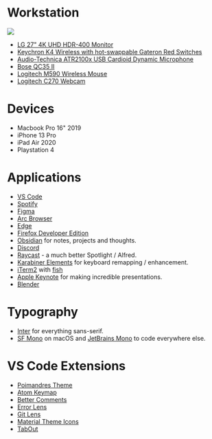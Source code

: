 # Workstation

<Image
  src="/images/workstation.webp"
  width={400}
  height={300}
  priority
  placeholder="blur"
/>

- [LG 27" 4K UHD HDR-400 Monitor](https://www.amazon.in/dp/B08J5X2LV4/ref=cm_sw_r_api_i_3EDXKVSTFEQYRY81B4AR_0?_encoding=UTF8&psc=1)
- [Keychron K4 Wireless with hot-swappable Gateron Red Switches](https://keychron.in/product/keychron-k4/)
- [Audio-Technica ATR2100x USB Cardioid Dynamic Microphone](https://www.amazon.in/gp/product/B07ZPBFVKK/ref=ppx_yo_dt_b_search_asin_title?ie=UTF8&psc=1)
- [Bose QC35 II](https://www.boseapac.com/en_in/products/headphones/over_ear_headphones/quietcomfort-35-wireless-ii.html)
- [Logitech M590 Wireless Mouse](https://www.amazon.in/gp/product/B071VC9998/ref=ppx_yo_dt_b_search_asin_title?ie=UTF8&psc=1)
- [Logitech C270 Webcam](https://www.amazon.in/gp/product/B008QS9J6Y/ref=ppx_yo_dt_b_search_asin_title?ie=UTF8&psc=1)

# Devices

- Macbook Pro 16" 2019
- iPhone 13 Pro
- iPad Air 2020
- Playstation 4

# Applications

- [VS Code](https://code.visualstudio.com)
- [Spotify](https://spotify.com)
- [Figma](https://figma.com)
- [Arc Browser](https://thebrowser.company/)
- [Edge](https://www.microsoft.com/en-us/edge)
- [Firefox Developer Edition](https://www.mozilla.org/en-US/firefox/developer/)
- [Obsidian](https://obsidian.md) for notes, projects and thoughts.
- [Discord](https://discord.com)
- [Raycast](https://www.raycast.com/) - a much better Spotlight / Alfred.
- [Karabiner Elements](https://karabiner-elements.pqrs.org/) for keyboard remapping / enhancement.
- [iTerm2](https://iterm2.com/) with [fish](https://fishshell.com/)
- [Apple Keynote](https://www.apple.com/in/keynote/) for making incredible presentations.
- [Blender](https://blender.org)

# Typography

- [Inter](https://rsms.me/inter) for everything sans-serif.
- [SF Mono](https://developer.apple.com/fonts/) on macOS and [JetBrains Mono](https://www.jetbrains.com/lp/mono/) to code everywhere else.

# VS Code Extensions

- [Poimandres Theme](https://marketplace.visualstudio.com/items?itemName=pmndrs.pmndrs)
- [Atom Keymap](https://marketplace.visualstudio.com/items?itemName=ms-vscode.atom-keybindings)
- [Better Comments](https://marketplace.visualstudio.com/items?itemName=aaron-bond.better-comments)
- [Error Lens](https://marketplace.visualstudio.com/items?itemName=usernamehw.errorlens)
- [Git Lens](https://marketplace.visualstudio.com/items?itemName=eamodio.gitlens)
- [Material Theme Icons](https://marketplace.visualstudio.com/items?itemName=Equinusocio.vsc-material-theme-icons)
- [TabOut](https://marketplace.visualstudio.com/items?itemName=albert.TabOut)
